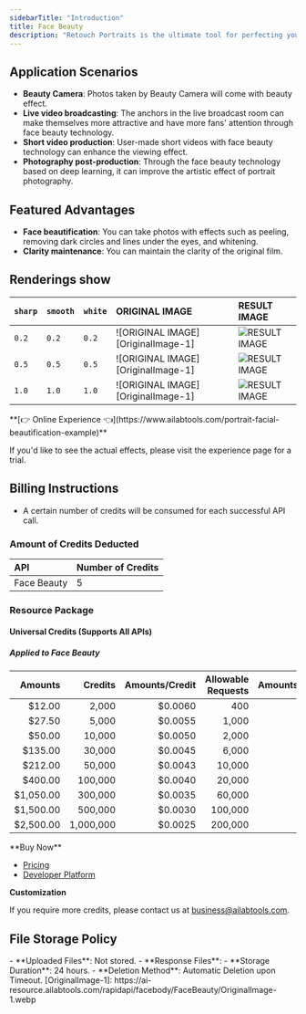 ```yaml
---
sidebarTitle: "Introduction"
title: Face Beauty
description: "Retouch Portraits is the ultimate tool for perfecting your photos with ease. Our advanced image processing technology offers a range of features such as sharpening, skin tone whitening, face slimming, facial features adjustment, spot and acne treatment, AI face slimming, and AI makeup—all with just one click! Reduce the time spent editing photos, and achieve professional results without the hassle. With Retouch Portraits, your photos will look flawless."
---
```


## Application Scenarios

- **Beauty Camera**: Photos taken by Beauty Camera will come with beauty effect.
- **Live video broadcasting**: The anchors in the live broadcast room can make themselves more attractive and have more fans' attention through face beauty technology.
- **Short video production**: User-made short videos with face beauty technology can enhance the viewing effect.
- **Photography post-production**: Through the face beauty technology based on deep learning, it can improve the artistic effect of portrait photography.

## Featured Advantages

- **Face beautification**: You can take photos with effects such as peeling, removing dark circles and lines under the eyes, and whitening.
- **Clarity maintenance**: You can maintain the clarity of the original film.

## Renderings show

| `sharp` | `smooth` | `white` | ORIGINAL IMAGE                     | RESULT IMAGE                      |
|:--------|:---------|:--------|:-----------------------------------|:----------------------------------|
| `0.2`   | `0.2`    | `0.2`   | ![ORIGINAL IMAGE][OriginalImage-1] | ![RESULT IMAGE][ResultImage-2-1]  |
| `0.5`   | `0.5`    | `0.5`   | ![ORIGINAL IMAGE][OriginalImage-1] | ![RESULT IMAGE][ResultImage-5-1]  |
| `1.0`   | `1.0`    | `1.0`   | ![ORIGINAL IMAGE][OriginalImage-1] | ![RESULT IMAGE][ResultImage-10-1] |
<Tip>
**[👉 Online Experience 👈](https://www.ailabtools.com/portrait-facial-beautification-example)**

If you'd like to see the actual effects, please visit the experience page for a trial.
</Tip>
## Billing Instructions

- A certain number of credits will be consumed for each successful API call.

### Amount of Credits Deducted

| API         | Number of Credits |
|:------------|:------------------|
| Face Beauty | 5                 |

### Resource Package

#### Universal Credits (Supports All APIs)

##### Applied to Face Beauty

|   Amounts |   Credits | Amounts/Credit | Allowable Requests | Amounts/Request |
|----------:|----------:|---------------:|-------------------:|----------------:|
|    $12.00 |     2,000 |        $0.0060 |                400 |         $0.0300 |
|    $27.50 |     5,000 |        $0.0055 |              1,000 |         $0.0275 |
|    $50.00 |    10,000 |        $0.0050 |              2,000 |         $0.0250 |
|   $135.00 |    30,000 |        $0.0045 |              6,000 |         $0.0225 |
|   $212.00 |    50,000 |        $0.0043 |             10,000 |         $0.0215 |
|   $400.00 |   100,000 |        $0.0040 |             20,000 |         $0.0200 |
| $1,050.00 |   300,000 |        $0.0035 |             60,000 |         $0.0175 |
| $1,500.00 |   500,000 |        $0.0030 |            100,000 |         $0.0150 |
| $2,500.00 | 1,000,000 |        $0.0025 |            200,000 |         $0.0125 |
<Tip>
**Buy Now**

- <a href="https://www.ailabtools.com/price?tab=developer" target="_blank">Pricing</a>
- <a href="https://www.ailabtools.com/developer-platform" target="_blank">Developer Platform</a>

**Customization**

If you require more credits, please contact us at <a href="mailto:business@ailabtools.com">business@ailabtools.com</a>.
</Tip>
## File Storage Policy
<Tip>
- **Uploaded Files**: Not stored.
- **Response Files**:
  - **Storage Duration**: 24 hours.
  - **Deletion Method**: Automatic Deletion upon Timeout.
</Tip>
[OriginalImage-1]: https://ai-resource.ailabtools.com/rapidapi/facebody/FaceBeauty/OriginalImage-1.webp

[ResultImage-2-1]: https://ai-resource.ailabtools.com/rapidapi/facebody/FaceBeauty/ResultImage-2-1.webp

[ResultImage-5-1]: https://ai-resource.ailabtools.com/rapidapi/facebody/FaceBeauty/ResultImage-5-1.webp

[ResultImage-10-1]: https://ai-resource.ailabtools.com/rapidapi/facebody/FaceBeauty/ResultImage-10-1.webp
